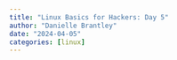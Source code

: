 ```yaml
---
title: "Linux Basics for Hackers: Day 5"
author: "Danielle Brantley"
date: "2024-04-05"
categories: [linux]
---
```

